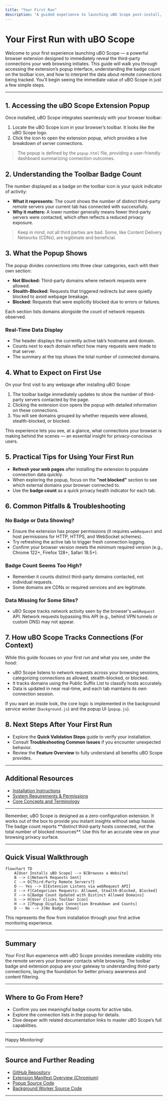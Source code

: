 ```yaml
---
title: "Your First Run"
description: "A guided experience to launching uBO Scope post-install, including accessing the extension popup, interpreting the badge count, and understanding what remote connections are being tracked. Emphasizes immediate value and what users should expect to see."
---
```


# Your First Run with uBO Scope

Welcome to your first experience launching uBO Scope — a powerful browser extension designed to immediately reveal the third-party connections your web browsing initiates. This guide will walk you through accessing the extension’s popup interface, understanding the badge count on the toolbar icon, and how to interpret the data about remote connections being tracked. You’ll begin seeing the immediate value of uBO Scope in just a few simple steps.

---

## 1. Accessing the uBO Scope Extension Popup

Once installed, uBO Scope integrates seamlessly with your browser toolbar:

1. Locate the uBO Scope icon in your browser’s toolbar. It looks like the uBO Scope logo.
2. Click the icon to open the extension popup, which provides a live breakdown of server connections.

> The popup is defined by the `popup.html` file, providing a user-friendly dashboard summarizing connection outcomes.

## 2. Understanding the Toolbar Badge Count

The number displayed as a badge on the toolbar icon is your quick indicator of activity:

- **What it represents:** The count shows the number of distinct third-party remote servers your current tab has connected with successfully.
- **Why it matters:** A lower number generally means fewer third-party servers were contacted, which often reflects a reduced privacy exposure.

> Keep in mind, not all third parties are bad. Some, like Content Delivery Networks (CDNs), are legitimate and beneficial.

## 3. What the Popup Shows

The popup divides connections into three clear categories, each with their own section:

- **Not Blocked:** Third-party domains where network requests were allowed.
- **Stealth-Blocked:** Requests that triggered redirects but were quietly blocked to avoid webpage breakage.
- **Blocked:** Requests that were explicitly blocked due to errors or failures.

Each section lists domains alongside the count of network requests observed.

### Real-Time Data Display

- The header displays the currently active tab’s hostname and domain.
- Counts next to each domain reflect how many requests were made to that server.
- The summary at the top shows the total number of connected domains.

## 4. What to Expect on First Use

On your first visit to any webpage after installing uBO Scope:

1. The toolbar badge immediately updates to show the number of third-party servers contacted by the page.
2. Clicking the extension icon opens the popup with detailed information on these connections.
3. You will see domains grouped by whether requests were allowed, stealth-blocked, or blocked.

This experience lets you see, at a glance, what connections your browser is making behind the scenes — an essential insight for privacy-conscious users.

## 5. Practical Tips for Using Your First Run

- **Refresh your web pages** after installing the extension to populate connection data quickly.
- When exploring the popup, focus on the **"not blocked"** section to see which external domains your browser connected to.
- Use the **badge count** as a quick privacy health indicator for each tab.

## 6. Common Pitfalls & Troubleshooting

### No Badge or Data Showing?
- Ensure the extension has proper permissions (it requires `webRequest` and host permissions for HTTP, HTTPS, and WebSocket schemes).
- Try refreshing the active tab to trigger fresh connection logging.
- Confirm your browser version meets the minimum required version (e.g., Chrome 122+, Firefox 128+, Safari 18.5+).

### Badge Count Seems Too High?
- Remember it counts distinct third-party domains contacted, not individual requests.
- Some domains are CDNs or required services and are legitimate.

### Data Missing for Some Sites?
- uBO Scope tracks network activity seen by the browser's `webRequest` API. Network requests bypassing this API (e.g., behind VPN tunnels or custom DNS) may not appear.

## 7. How uBO Scope Tracks Connections (For Context)

While this guide focuses on your first run and what you see, under the hood:

- uBO Scope listens to network requests across your browsing sessions, categorizing connections as allowed, stealth-blocked, or blocked.
- It tracks domains using the Public Suffix List to classify hosts accurately.
- Data is updated in near real-time, and each tab maintains its own connection session.

If you want an inside look, the core logic is implemented in the background service worker (`background.js`) and the popup UI (`popup.js`).

## 8. Next Steps After Your First Run

- Explore the **Quick Validation Steps** guide to verify your installation.
- Consult **Troubleshooting Common Issues** if you encounter unexpected behavior.
- Review the **Feature Overview** to fully understand all benefits uBO Scope provides.

---

## Additional Resources

- [Installation Instructions](https://github.com/gorhill/uBO-Scope/blob/main/README.md#installation)
- [System Requirements & Permissions](https://github.com/gorhill/uBO-Scope/blob/main/README.md#browser-requirements)
- [Core Concepts and Terminology](https://github.com/gorhill/uBO-Scope/blob/main/docs/overview/architecture-core-concepts/core-terms-and-concepts.mdx)

---

<Tip>
Remember, uBO Scope is designed as a zero-configuration extension. It works out of the box to provide you instant insights without setup hassle.
</Tip>

<Note>
The badge count reports **distinct third-party hosts connected, not the total number of blocked resources**. Use this for an accurate view on your browsing privacy surface.
</Note>

---

## Quick Visual Walkthrough

```mermaid
flowchart TD
    A[User Installs uBO Scope] --> B[Browses a Website]
    B --> C[Network Requests Sent]
    C --> D{Third-Party Remote Servers?}
    D -- Yes --> E[Extension Listens via webRequest API]
    E --> F[Categorizes Requests: Allowed, Stealth-Blocked, Blocked]
    F --> G[Badge Count Updated with Distinct Allowed Domains]
    G --> H[User Clicks Toolbar Icon]
    H --> I[Popup Displays Connection Breakdown and Counts]
    D -- No --> J[No Badge Shown]
```

This represents the flow from installation through your first active monitoring experience.

---

## Summary
Your First Run experience with uBO Scope provides immediate visibility into the remote servers your browser contacts while browsing. The toolbar badge and extension popup are your gateway to understanding third-party connections, laying the foundation for better privacy awareness and content filtering.

---

## Where to Go From Here?
- Confirm you see meaningful badge counts for active tabs.
- Explore the connection lists in the popup for details.
- Dive deeper with related documentation links to master uBO Scope’s full capabilities.

---

Happy Monitoring!

---

## Source and Further Reading
- [GitHub Repository](https://github.com/gorhill/uBO-Scope)
- [Extension Manifest Overview (Chromium)](https://github.com/gorhill/uBO-Scope/blob/main/platform/chromium/manifest.json)
- [Popup Source Code](https://github.com/gorhill/uBO-Scope/blob/main/js/popup.js)
- [Background Worker Source Code](https://github.com/gorhill/uBO-Scope/blob/main/js/background.js)

---